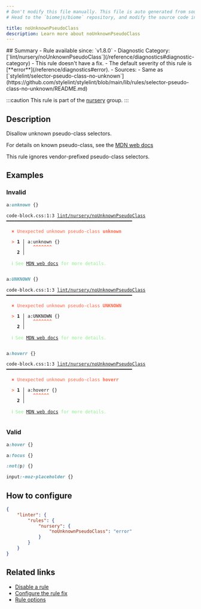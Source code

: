 ```yaml
---
# Don't modify this file manually. This file is auto generated from source, and you will lose your changes next time the website is built.
# Head to the `biomejs/biome` repository, and modify the source code in there.

title: noUnknownPseudoClass
description: Learn more about noUnknownPseudoClass
---
```


<Tabs>
<TabItem label="CSS" icon="seti:css">
## Summary
- Rule available since: `v1.8.0`
- Diagnostic Category: [`lint/nursery/noUnknownPseudoClass`](/reference/diagnostics#diagnostic-category)
- This rule doesn't have a fix.
- The default severity of this rule is [**error**](/reference/diagnostics#error).
- Sources: 
  - Same as [`stylelint/selector-pseudo-class-no-unknown`](https://github.com/stylelint/stylelint/blob/main/lib/rules/selector-pseudo-class-no-unknown/README.md)

:::caution
This rule is part of the [nursery](/linter/rules/#nursery) group.
:::
## Description
Disallow unknown pseudo-class selectors.

For details on known pseudo-class, see the [MDN web docs](https://developer.mozilla.org/en-US/docs/Web/CSS/Pseudo-classes)

This rule ignores vendor-prefixed pseudo-class selectors.

## Examples

### Invalid

```css
a:unknown {}
```

<pre class="language-text"><code class="language-text">code-block.css:1:3 <a href="https://biomejs.dev/linter/rules/no-unknown-pseudo-class-selector">lint/nursery/noUnknownPseudoClass</a> ━━━━━━━━━━━━━━━━━━━━━━━━━━━━━━━━━━━━━━━━━━━━━━━<br /><br />  <strong><span style="color: Tomato;">✖</span></strong> <span style="color: Tomato;">Unexpected unknown pseudo-class </span><span style="color: Tomato;"><strong>unknown</strong></span><span style="color: Tomato;"> </span><br />  <br />  <strong><span style="color: Tomato;">&gt;</span></strong> <strong>1 │ </strong>a:unknown &#123;&#125;<br />   <strong>   │ </strong>  <strong><span style="color: Tomato;">^</span></strong><strong><span style="color: Tomato;">^</span></strong><strong><span style="color: Tomato;">^</span></strong><strong><span style="color: Tomato;">^</span></strong><strong><span style="color: Tomato;">^</span></strong><strong><span style="color: Tomato;">^</span></strong><strong><span style="color: Tomato;">^</span></strong><br />    <strong>2 │ </strong><br />  <br />  <strong><span style="color: lightgreen;">ℹ</span></strong> <span style="color: lightgreen;">See </span><span style="color: lightgreen;"><a href="https://developer.mozilla.org/en-US/docs/Web/CSS/Pseudo-classes">MDN web docs</a></span><span style="color: lightgreen;"> for more details.</span><br />  <br /></code></pre>

```css
a:UNKNOWN {}
```

<pre class="language-text"><code class="language-text">code-block.css:1:3 <a href="https://biomejs.dev/linter/rules/no-unknown-pseudo-class-selector">lint/nursery/noUnknownPseudoClass</a> ━━━━━━━━━━━━━━━━━━━━━━━━━━━━━━━━━━━━━━━━━━━━━━━<br /><br />  <strong><span style="color: Tomato;">✖</span></strong> <span style="color: Tomato;">Unexpected unknown pseudo-class </span><span style="color: Tomato;"><strong>UNKNOWN</strong></span><span style="color: Tomato;"> </span><br />  <br />  <strong><span style="color: Tomato;">&gt;</span></strong> <strong>1 │ </strong>a:UNKNOWN &#123;&#125;<br />   <strong>   │ </strong>  <strong><span style="color: Tomato;">^</span></strong><strong><span style="color: Tomato;">^</span></strong><strong><span style="color: Tomato;">^</span></strong><strong><span style="color: Tomato;">^</span></strong><strong><span style="color: Tomato;">^</span></strong><strong><span style="color: Tomato;">^</span></strong><strong><span style="color: Tomato;">^</span></strong><br />    <strong>2 │ </strong><br />  <br />  <strong><span style="color: lightgreen;">ℹ</span></strong> <span style="color: lightgreen;">See </span><span style="color: lightgreen;"><a href="https://developer.mozilla.org/en-US/docs/Web/CSS/Pseudo-classes">MDN web docs</a></span><span style="color: lightgreen;"> for more details.</span><br />  <br /></code></pre>

```css
a:hoverr {}
```

<pre class="language-text"><code class="language-text">code-block.css:1:3 <a href="https://biomejs.dev/linter/rules/no-unknown-pseudo-class-selector">lint/nursery/noUnknownPseudoClass</a> ━━━━━━━━━━━━━━━━━━━━━━━━━━━━━━━━━━━━━━━━━━━━━━━<br /><br />  <strong><span style="color: Tomato;">✖</span></strong> <span style="color: Tomato;">Unexpected unknown pseudo-class </span><span style="color: Tomato;"><strong>hoverr</strong></span><span style="color: Tomato;"> </span><br />  <br />  <strong><span style="color: Tomato;">&gt;</span></strong> <strong>1 │ </strong>a:hoverr &#123;&#125;<br />   <strong>   │ </strong>  <strong><span style="color: Tomato;">^</span></strong><strong><span style="color: Tomato;">^</span></strong><strong><span style="color: Tomato;">^</span></strong><strong><span style="color: Tomato;">^</span></strong><strong><span style="color: Tomato;">^</span></strong><strong><span style="color: Tomato;">^</span></strong><br />    <strong>2 │ </strong><br />  <br />  <strong><span style="color: lightgreen;">ℹ</span></strong> <span style="color: lightgreen;">See </span><span style="color: lightgreen;"><a href="https://developer.mozilla.org/en-US/docs/Web/CSS/Pseudo-classes">MDN web docs</a></span><span style="color: lightgreen;"> for more details.</span><br />  <br /></code></pre>

### Valid

```css
a:hover {}
```

```css
a:focus {}
```

```css
:not(p) {}
```

```css
input:-moz-placeholder {}
```

## How to configure
```json title="biome.json"
{
	"linter": {
		"rules": {
			"nursery": {
				"noUnknownPseudoClass": "error"
			}
		}
	}
}

```
## Related links

- [Disable a rule](/linter/#disable-a-lint-rule)
- [Configure the rule fix](/linter#configure-the-rule-fix)
- [Rule options](/linter/#rule-options)

</TabItem>
</Tabs>

